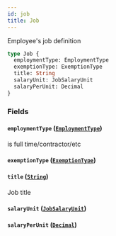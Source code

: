 ```yaml
---
id: job
title: Job
---
```


Employee's job definition

```graphql
type Job {
  employmentType: EmploymentType
  exemptionType: ExemptionType
  title: String
  salaryUnit: JobSalaryUnit
  salaryPerUnit: Decimal
}
```

### Fields

#### `employmentType` ([`EmploymentType`](/docs/partners/truework/enums/employment-type))

is full time/contractor/etc

#### `exemptionType` ([`ExemptionType`](/docs/partners/truework/enums/exemption-type))

#### `title` ([`String`](/docs/partners/truework/scalars/string))

Job title

#### `salaryUnit` ([`JobSalaryUnit`](/docs/partners/truework/enums/job-salary-unit))

#### `salaryPerUnit` ([`Decimal`](/docs/partners/truework/scalars/decimal))
